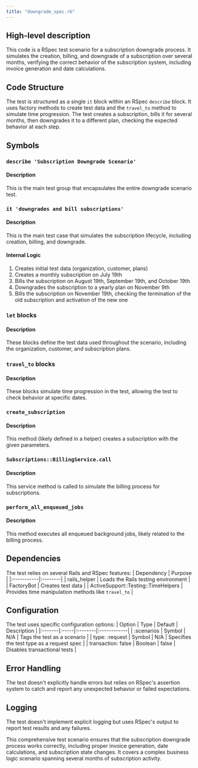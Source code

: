 ```yaml
---
title: "downgrade_spec.rb"
---
```


## High-level description
This code is a RSpec test scenario for a subscription downgrade process. It simulates the creation, billing, and downgrade of a subscription over several months, verifying the correct behavior of the subscription system, including invoice generation and date calculations.

## Code Structure
The test is structured as a single `it` block within an RSpec `describe` block. It uses factory methods to create test data and the `travel_to` method to simulate time progression. The test creates a subscription, bills it for several months, then downgrades it to a different plan, checking the expected behavior at each step.

## Symbols

### `describe 'Subscription Downgrade Scenario'`
#### Description
This is the main test group that encapsulates the entire downgrade scenario test.

### `it 'downgrades and bill subscriptions'`
#### Description
This is the main test case that simulates the subscription lifecycle, including creation, billing, and downgrade.

#### Internal Logic
1. Creates initial test data (organization, customer, plans)
2. Creates a monthly subscription on July 19th
3. Bills the subscription on August 19th, September 19th, and October 19th
4. Downgrades the subscription to a yearly plan on November 9th
5. Bills the subscription on November 19th, checking the termination of the old subscription and activation of the new one

### `let` blocks
#### Description
These blocks define the test data used throughout the scenario, including the organization, customer, and subscription plans.

### `travel_to` blocks
#### Description
These blocks simulate time progression in the test, allowing the test to check behavior at specific dates.

### `create_subscription`
#### Description
This method (likely defined in a helper) creates a subscription with the given parameters.

### `Subscriptions::BillingService.call`
#### Description
This service method is called to simulate the billing process for subscriptions.

### `perform_all_enqueued_jobs`
#### Description
This method executes all enqueued background jobs, likely related to the billing process.

## Dependencies
The test relies on several Rails and RSpec features:
| Dependency | Purpose |
|:-----------|:--------|
| rails_helper | Loads the Rails testing environment |
| FactoryBot | Creates test data |
| ActiveSupport::Testing::TimeHelpers | Provides time manipulation methods like `travel_to` |

## Configuration
The test uses specific configuration options:
| Option | Type | Default | Description |
|:-------|:-----|:--------|:------------|
| :scenarios | Symbol | N/A | Tags the test as a scenario |
| type: :request | Symbol | N/A | Specifies the test type as a request spec |
| transaction: false | Boolean | false | Disables transactional tests |

## Error Handling
The test doesn't explicitly handle errors but relies on RSpec's assertion system to catch and report any unexpected behavior or failed expectations.

## Logging
The test doesn't implement explicit logging but uses RSpec's output to report test results and any failures.

This comprehensive test scenario ensures that the subscription downgrade process works correctly, including proper invoice generation, date calculations, and subscription state changes. It covers a complex business logic scenario spanning several months of subscription activity.
